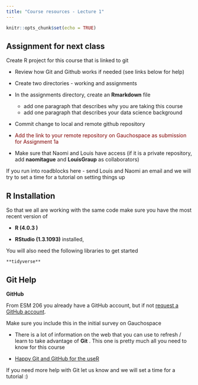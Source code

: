```yaml
---
title: "Course resources - Lecture 1"
---
```


```r
knitr::opts_chunk$set(echo = TRUE)
```


## Assignment for next class

 Create R project for this course that is linked to git


 - Review how Git and Github works if needed (see links below for help)
 - Create two directories - working and assignments
 - In the assignments directory, create an **Rmarkdown** file
    * add one paragraph that describes why you are taking this course
    * add one paragraph that describes your data science background
- Commit change to local and  remote github repository

-  <span style="color: maroon;">Add the link to your remote repository on Gauchospace as submission for Assignment 1a </span>
- Make sure that Naomi and Louis have access (if it is a private repository, add **naomitague** and **LouisGraup** as collaborators)

If you run into roadblocks here - send Louis and Naomi an email and we will try to set a time for a tutorial on setting things up


## R Installation


So that we all are working with the same code make sure you have the most recent version of

 * **R  (4.0.3 )**

 * **RStudio (1.3.1093)** installed,

 You will also need the following libraries to get started

    **tidyverse**


## Git Help


**GitHub**

From ESM  206 you already have a GitHub account, but if not
    [request a GitHub account](https://github.com/join).

Make sure you include this in the initial survey on Gauchospace

- There is a lot of information on the web that you can use to refresh / learn to take advantage of **Git** . This one is pretty much all you need to know for this course

- [Happy Git and GitHub for the useR](http://happygitwithr.com/)


If you need more help with Git let us know and we will set a time for a tutorial :)

